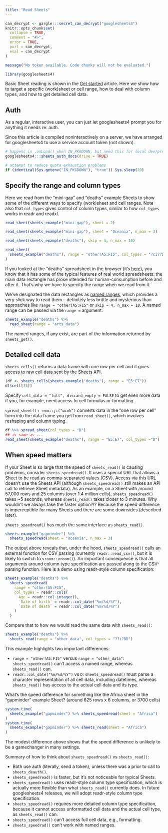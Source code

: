 ```yaml
---
title: "Read Sheets"
---
```


```r
can_decrypt <- gargle:::secret_can_decrypt("googlesheets4")
knitr::opts_chunk$set(
  collapse = TRUE,
  comment = "#>",
  error = TRUE,
  purl = can_decrypt,
  eval = can_decrypt
)
```

```r
message("No token available. Code chunks will not be evaluated.")
```

```r
library(googlesheets4)
```

Basic Sheet reading is shown in the [Get started](https://googlesheets4.tidyverse.org/articles/googlesheets4.html) article. Here we show how to target a specific (work)sheet or cell range, how to deal with column types, and how to get detailed cell data.

## Auth

As a regular, interactive user, you can just let googlesheets4 prompt you for anything it needs re: auth.

Since this article is compiled noninteractively on a server, we have arranged for googlesheets4 to use a service account token (not shown).

```r
# happens in .onLoad() when IN_PKGDOWN, but need this for local dev/preview
googlesheets4:::sheets_auth_docs(drive = TRUE) 

# attempt to reduce quota exhaustion problems
if (identical(Sys.getenv("IN_PKGDOWN"), "true")) Sys.sleep(20)
```

## Specify the range and column types

Here we read from the "mini-gap" and "deaths" example Sheets to show some of the different ways to specify (work)sheet and cell ranges. Note also that `col_types` gives control of column types, similar to how `col_types` works in readr and readxl.

```r
read_sheet(sheets_example("mini-gap"), sheet = 2)

read_sheet(sheets_example("mini-gap"), sheet = "Oceania", n_max = 3)

read_sheet(sheets_example("deaths"), skip = 4, n_max = 10)

read_sheet(
  sheets_example("deaths"), range = "other!A5:F15", col_types = "?ci??D"
)
```

If you looked at the "deaths" spreadsheet in the browser (it's [here](https://docs.google.com/spreadsheets/d/1tuYKzSbLukDLe5ymf_ZKdQA8SfOyeMM7rmf6D6NJpxg/edit#gid=1210215306)), you know that it has some of the typical features of real world spreadsheets: the main data rectangle has prose intended for human-consumption before and after it. That's why we have to specify the range when we read from it.

We've designated the data rectangles as [named ranges](https://support.google.com/docs/answer/63175?co=GENIE.Platform%3DDesktop&hl=en), which provides a very slick way to read them -- definitely less brittle and mysterious than approaches like `range = "other!A5:F15"` or `skip = 4, n_max = 10`. A named range can be passed via the `range =` argument:

```r
sheets_example("deaths") %>% 
  read_sheet(range = "arts_data")
```

The named ranges, if any exist, are part of the information returned by `sheets_get()`.

## Detailed cell data

`sheets_cells()` returns a data frame with one row per cell and it gives access to raw cell data sent by the Sheets API.

```r
(df <- sheets_cells(sheets_example("deaths"), range = "E5:E7"))
df$cell[[3]]
```

Specify `cell_data = "full", discard_empty = FALSE` to get even more data if you, for example, need access to cell formulas or formatting.

`spread_sheet()` `r emo::ji("wink")` converts data in the "one row per cell" form into the data frame you get from `read_sheet()`, which involves reshaping and column typing.

```r
df %>% spread_sheet(col_types = "D")
## is same as ...
read_sheet(sheets_example("deaths"), range = "E5:E7", col_types ="D")
```

## When speed matters

If your Sheet is so large that the speed of `sheets_read()` is causing problems, consider `sheets_speedread()`. It uses a special URL that allows a Sheet to be read as comma-separated values (CSV). Access via this URL doesn't use the Sheets API (although `sheets_speedread()` still makes an API call to retrieve Sheet metadata). As an example, on a Sheet with around 57,000 rows and 25 columns (over 1.4 million cells), `sheets_speadread()` takes ~5 seconds, whereas `sheets_read()` takes closer to 3 minutes. Why wouldn't we always take the faster option?!? Because the speed difference is imperceptible for many Sheets and there are some downsides (described later).

`sheets_speedread()` has much the same interface as `sheets_read()`.

```r
sheets_example("gapminder") %>% 
  sheets_speedread(sheet = "Oceania", n_max = 3)
```

The output above reveals that, under the hood, `sheets_speadread()` calls an external function for CSV parsing (currently `readr::read_csv()`, but it is likely to switch to `vroom::vroom()`). An important consequence is that all arguments around column type specification are passed along to the CSV-parsing function. Here is a demo using readr-style column specification:

```r
sheets_example("deaths") %>% 
  sheets_speedread(
    range = "other!A5:F15",
    col_types = readr::cols(
      Age = readr::col_integer(),
      `Date of birth` = readr::col_date("%m/%d/%Y"),
      `Date of death` = readr::col_date("%m/%d/%Y")
    )
  )
```

Compare that to how we would read the same data with `sheets_read()`:

```r
sheets_example("deaths") %>% 
  sheets_read(range = "other_data", col_types = "??i?DD")
```

This example highlights two important differences:

  * `range = "other!A5:F15"` versus `range = "other_data"`: `sheets_speedread()`
    can't access a named range, whereas `sheets_read()` can.
  * `readr::col_date("%m/%d/%Y")` vs `D`: `sheets_speedread()` must parse a
    character representation of all cell data, including datetimes, whereas 
    `sheets_read()` has access to the actual cell data and its type.

What's the speed difference for something like the Africa sheet in the
"gapminder" example Sheet? (around 625 rows x 6 columns, or 3700 cells)

```r
system.time(
  sheets_example("gapminder") %>% sheets_speedread(sheet = "Africa")
)
system.time(
  sheets_example("gapminder") %>% sheets_read(sheet = "Africa")
)
```

The modest difference above shows that the speed difference is unlikely to be a gamechanger in many settings.

Summary of how to think about `sheets_speedread()` vs `sheets_read()`:

  * Both use auth (literally, send a token), unless there was a prior to call to
    `sheets_deauth()`.
  * `sheets_speedread()` is faster, but it's not noticeable for typical Sheets.
  * `sheets_speedread()` uses readr-style column type specification, which is
    actually more flexible than what `sheets_read()` currently does. In future
    googlesheets4 releases, we will adopt readr-style column type specification.
  * `sheets_speedread()` requires more detailed column type specification,
    because it cannot access unformatted cell data and the actual cell type, as
    `sheets_read()` can.
  * `sheets_speedread()` can't access full cell data, e.g., formatting.
  * `sheets_speedrad()` can't work with named ranges.
